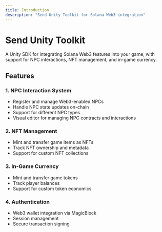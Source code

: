 ```yaml
---
title: Introduction
description: "Send Unity Toolkit for Solana Web3 integration"
---
```



# Send Unity Toolkit
A Unity SDK for integrating Solana Web3 features into your game, with support for NPC interactions, NFT management, and in-game currency.

## Features

### 1. NPC Interaction System

- Register and manage Web3-enabled NPCs
- Handle NPC state updates on-chain
- Support for different NPC types 
- Visual editor for managing NPC contracts and interactions

### 2. NFT Management

- Mint and transfer game items as NFTs
- Track NFT ownership and metadata
- Support for custom NFT collections

### 3. In-Game Currency

- Mint and transfer game tokens
- Track player balances
- Support for custom token economics

### 4. Authentication

- Web3 wallet integration via MagicBlock
- Session management
- Secure transaction signing